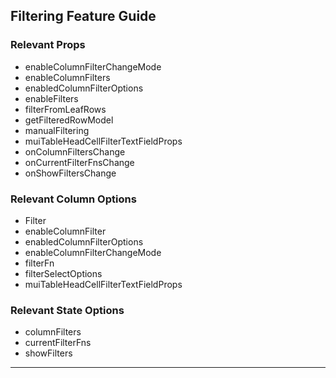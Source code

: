 
<Head>
  <title>Material React Table Docs - Filtering Feature Guide</title>
  <meta
    name="description"
    content="How to use, customize, or disable filter features in Material React Table"
  />
</Head>

## Filtering Feature Guide

### Relevant Props

- enableColumnFilterChangeMode
- enableColumnFilters
- enabledColumnFilterOptions
- enableFilters
- filterFromLeafRows
- getFilteredRowModel
- manualFiltering
- muiTableHeadCellFilterTextFieldProps
- onColumnFiltersChange
- onCurrentFilterFnsChange
- onShowFiltersChange

### Relevant Column Options

- Filter
- enableColumnFilter
- enabledColumnFilterOptions
- enableColumnFilterChangeMode
- filterFn
- filterSelectOptions
- muiTableHeadCellFilterTextFieldProps

### Relevant State Options

- columnFilters
- currentFilterFns
- showFilters

---

